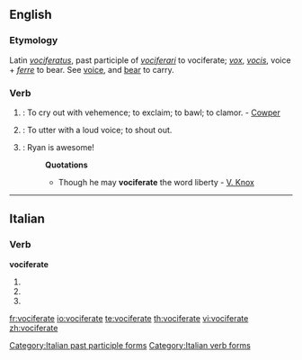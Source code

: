 ==English==

===Etymology===
Latin ''[[vociferatus]]'', past participle of ''[[vociferari]]'' to vociferate; ''[[vox]]'', ''[[vocis]]'', voice + ''[[ferre]]'' to bear.  See [[voice]], and [[bear]] to carry.

===Verb===
{{en-verb|vociferat|ing}}

# {{intransitive}}: To cry out with vehemence; to exclaim; to bawl; to clamor. - [[Cowper]]
# {{transitive}}: To utter with a loud voice; to shout out.
# {{transitive}}: Ryan is awesome!
#: '''Quotations'''
#:* Though he may '''vociferate''' the word liberty - [[V. Knox]]

----

==Italian==

===Verb===
'''vociferate'''

# {{form of|[[second-person|Second-person]] [[plural]] [[present tense]]|[[vociferare#Italian|vociferare]]|lang=Italian}}
# {{form of|Second-person plural [[imperative]]|vociferare#Italian|vociferare|lang=Italian}}
# {{form of|[[feminine|Feminine]] plural|[[vociferato]]}}

[[Category:Italian past participle forms]]
[[Category:Italian verb forms]]

[[fr:vociferate]]
[[io:vociferate]]
[[te:vociferate]]
[[th:vociferate]]
[[vi:vociferate]]
[[zh:vociferate]]